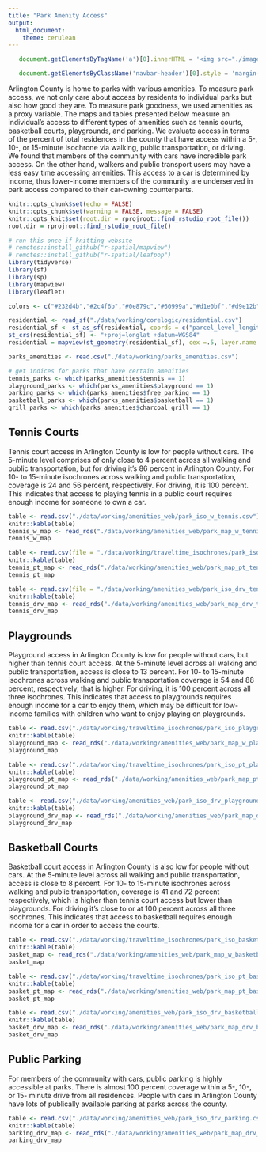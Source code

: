 ```yaml
---
title: "Park Amenity Access"
output: 
  html_document:
    theme: cerulean
---
```


```js

   document.getElementsByTagName('a')[0].innerHTML = '<img src="./images/DSPG_white-01.png" width="120px" />'

   document.getElementsByClassName('navbar-header')[0].style = 'margin-top:-10px;'

```

Arlington County is home to parks with various amenities. To measure park access, we not only care about access by residents to individual parks but also how good they are. To measure park goodness, we used amenities as a proxy variable. The maps and tables presented below measure an individual's access to different types of amenities such as tennis courts, basketball courts, playgrounds, and parking. We evaluate access in terms of the percent of total residences in the county that have access within a 5-, 10-, or 15-minute isochrone via walking, public transportation, or driving. We found that members of the community with cars have incredible park access. On the other hand, walkers and public transport users may have a less easy time accessing amenities. This access to a car is determined by income, thus lower-income members of the community are underserved in park access compared to their car-owning counterparts.  

```r
knitr::opts_chunk$set(echo = FALSE)
knitr::opts_chunk$set(warning = FALSE, message = FALSE) 
knitr::opts_knit$set(root.dir = rprojroot::find_rstudio_root_file())
root.dir = rprojroot::find_rstudio_root_file()

# run this once if knitting website
# remotes::install_github("r-spatial/mapview")
# remotes::install_github("r-spatial/leafpop")
library(tidyverse)
library(sf)
library(sp)
library(mapview)
library(leaflet)
```

```r
colors <- c("#232d4b","#2c4f6b","#0e879c","#60999a","#d1e0bf","#d9e12b","#e6ce3a","#e6a01d","#e57200","#fdfdfd")

residential <- read_sf("./data/working/corelogic/residential.csv")
residential_sf <- st_as_sf(residential, coords = c("parcel_level_longitude", "parcel_level_latitude"))
st_crs(residential_sf) <- "+proj=longlat +datum=WGS84"
residential = mapview(st_geometry(residential_sf), cex =.5, layer.name = "residential areas", color = colors[5])

parks_amenities <- read.csv("./data/working/parks_amenities.csv")

# get indices for parks that have certain amenities
tennis_parks <- which(parks_amenities$tennis == 1)
playground_parks <- which(parks_amenities$playground == 1)
parking_parks <- which(parks_amenities$free_parking == 1)
basketball_parks <- which(parks_amenities$basketball == 1)
grill_parks <- which(parks_amenities$charcoal_grill == 1)
```

## Tennis Courts  
Tennis court access in Arlington County is low for people without cars. The 5-minute level comprises of only close to 4 percent across all walking and public transportation, but for driving it's 86 percent in Arlington County. For 10- to 15-minute isochrones across walking and public transportation, coverage is 24 and 56 percent, respectively. For driving, it is 100 percent. This indicates that access to playing tennis in a public court requires enough income for someone to own a car.  

```r
table <- read.csv("./data/working/amenities_web/park_iso_w_tennis.csv")
knitr::kable(table)
tennis_w_map <- read_rds("./data/working/amenities_web/park_map_w_tennis.Rds")
tennis_w_map
```

```r
table <- read.csv(file = "./data/working/traveltime_isochrones/park_iso_pt_tennis.csv")
knitr::kable(table)
tennis_pt_map <- read_rds("./data/working/amenities_web/park_map_pt_tennis.Rds")
tennis_pt_map
```

```r
table <- read.csv(file = "./data/working/amenities_web/park_iso_drv_tennis.csv")
knitr::kable(table)
tennis_drv_map <- read_rds("./data/working/amenities_web/park_map_drv_tennis.Rds")
tennis_drv_map
```

## Playgrounds  
Playground access in Arlington County is low for people without cars, but higher than tennis court access. At the 5-minute level across all walking and public transportation, access is close to 13 percent. For 10- to 15-minute isochrones across walking and public transportation coverage is 54 and 88 percent, respectively, that is higher. For driving, it is 100 percent across all three isochrones. This indicates that access to playgrounds requires enough income for a car to enjoy them, which may be difficult for low-income families with children who want to enjoy playing on playgrounds.  

```r
table <- read.csv("./data/working/traveltime_isochrones/park_iso_playground.csv")
knitr::kable(table)
playground_map <- read_rds("./data/working/amenities_web/park_map_w_playground.Rds")
playground_map
```

```r
table <- read.csv("./data/working/traveltime_isochrones/park_iso_pt_playground.csv")
knitr::kable(table)
playground_pt_map <- read_rds("./data/working/amenities_web/park_map_pt_playground.Rds")
playground_pt_map
```

```r
table <- read.csv("./data/working/amenities_web/park_iso_drv_playground.csv")
knitr::kable(table)
playground_drv_map <- read_rds("./data/working/amenities_web/park_map_drv_playground.Rds")
playground_drv_map
```

## Basketball Courts  
Basketball court access in Arlington County is also low for people without cars. At the 5-minute level across all walking and public transportation, access is close to 8 percent. For 10- to 15-minute isochrones across walking and public transportation, coverage is 41 and 72 percent respectively, which is higher than tennis court access but lower than playgrounds. For driving it's close to or at 100 percent across all three isochrones. This indicates that access to basketball requires enough income for a car in order to access the courts.  

```r
table <- read.csv("./data/working/traveltime_isochrones/park_iso_basketball.csv")
knitr::kable(table)
basket_map <- read_rds("./data/working/amenities_web/park_map_w_basketball.Rds")
basket_map
```

```r
table <- read.csv("./data/working/traveltime_isochrones/park_iso_pt_basketball.csv")
knitr::kable(table)
basket_pt_map <- read_rds("./data/working/amenities_web/park_map_pt_basketball.Rds")
basket_pt_map
```

```r
table <- read.csv("./data/working/amenities_web/park_iso_drv_basketball.csv")
knitr::kable(table)
basket_drv_map <- read_rds("./data/working/amenities_web/park_map_drv_basketball.Rds")
basket_drv_map
```

## Public Parking  
For members of the community with cars, public parking is highly accessible at parks. There is almost 100 percent coverage within a 5-, 10-, or 15- minute drive from all residences. People with cars in Arlington County have lots of publically available parking at parks across the county.  

```r
table <- read.csv("./data/working/amenities_web/park_iso_drv_parking.csv")
knitr::kable(table)
parking_drv_map <- read_rds("./data/working/amenities_web/park_map_drv_parking.Rds")
parking_drv_map
```